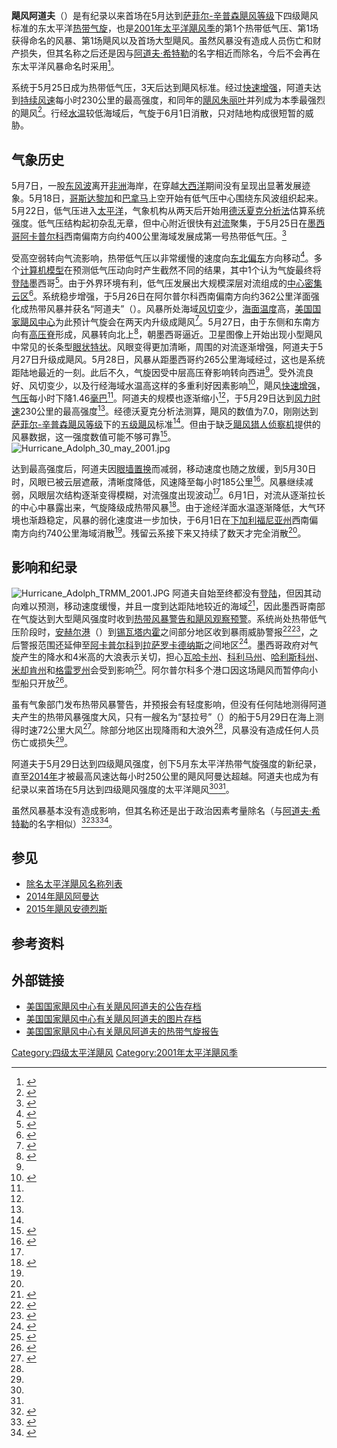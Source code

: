 {{Infobox Hurricane
| Name=飓风阿道夫<br />{{lang|en|Hurricane Adolph}}
| Type=飓风
| Year=2001
| Basin=EPac
| Image location=Adolph May 29 2001.png
| Image name=达到最高强度的飓风阿道夫
| Formed= 2001年5月25日
| Dissipated= 2001年6月1日
| Pressure=940
| 1-min winds=125
| Damages=0
| Inflated=无
| Fatalities=无
| Areas=[[墨西哥|墨西哥]]
| Hurricane season=[[2001年太平洋飓风季|2001年太平洋飓风季]]
}}
'''飓风阿道夫'''（{{lang-en|Hurricane Adolph}}）是有纪录以来首场在5月达到[[萨菲尔-辛普森飓风等级|萨菲尔-辛普森飓风等级]]下四级飓风标准的东太平洋[[热带气旋|热带气旋]]，也是[[2001年太平洋飓风季|2001年太平洋飓风季]]的第1个热带低气压、第1场获得命名的风暴、第1场飓风以及首场大型飓风。虽然风暴没有造成人员伤亡和财产损失，但其名称之后还是因与[[阿道夫·希特勒|阿道夫·希特勒]]的名字相近而除名，今后不会再在东太平洋风暴命名时采用<ref name="Padgett May 1 Report">{{cite web | author = Gary Padgett | year= 2001 | title = Monthly Global Tropical Cyclone Summary for May 01 | accessdate = 2015-08-04 | archivedate = 2013-01-17 | deadurl = no | archiveurl = https://web.archive.org/web/20130117025027/http://typhoon2000.ph/garyp_mgtcs/may01.txt | format = TXT | url = http://www.typhoon2000.ph/garyp_mgtcs/may01.txt}}</ref>。

系统于5月25日成为热带低气压，3天后达到飓风标准。经过[[快速增强|快速增强]]，阿道夫达到[[最大持续风速|持续风速]]每小时230公里的最高强度，和同年的[[2001年飓风朱丽叶|飓风朱丽叶]]并列成为本季最强烈的飓风<ref name="2001 Pacific hurricane season summary">{{cite web | author = Franklin, Avila, Beven, Lawrence, Pasch, and Stewart | year = 2001 | title = 2001 Pacific Hurricane Season Summary | accessdate = 2015-08-05 | archivedate = 2014-08-12 | archiveurl = https://web.archive.org/web/20140812095342/http://www.nhc.noaa.gov/archive/2001/tws/MIATWSEP_nov.html | deadurl = no | url = http://www.nhc.noaa.gov/archive/2001/tws/MIATWSEP_nov.html}}</ref>。行经[[海面温度|水温]]较低海域后，气旋于6月1日消散，只对陆地构成很短暂的威胁。

== 气象历史 ==
{{storm path|Adolph 2001 track.png}}
5月7日，一股[[东风波|东风波]]离开[[非洲|非洲]]海岸，在穿越[[大西洋|大西洋]]期间没有呈现出显著发展迹象。5月18日，[[哥斯达黎加|哥斯达黎加]]和[[巴拿马|巴拿马]]上空开始有低气压中心围绕东风波组织起来。5月22日，低气压进入[[太平洋|太平洋]]，气象机构从两天后开始用[[德沃夏克分析法|德沃夏克分析法]]估算系统强度。低气压结构起初杂乱无章，但中心附近很快有[[对流|对流]]聚集，于5月25日在[[墨西哥|墨西哥]][[阿卡普尔科|阿卡普尔科]]西南偏南方向约400公里海域发展成第一{{lang|en|E}}号热带低气压。<ref name="Adolph TCR">{{cite web | author = Stacy R. Stewart | year = 2001 | title = Hurricane Adolph Tropical Cyclone Report | archiveurl = https://web.archive.org/web/20131005123006/http://www.nhc.noaa.gov/2001adolph.html | accessdate = 2013-10-05 | url = http://www.nhc.noaa.gov/2001adolph.html | archivedate = 2013-10-05 | deadurl = yes}}</ref>

受高空弱转向气流影响，热带低气压以非常缓慢的速度向[[罗盘方位|东北偏东]]方向移动<ref name="Adolph Discussion 4">{{cite web | author = Avila | year = 2001 | title = Hurricane Adolph Discussion #4 | accessdate = 2015-08-05 | archivedate = 2013-10-12 | archiveurl = https://web.archive.org/web/20131012170151/http://www.nhc.noaa.gov/archive/2001/dis/ep012001.discus.004.html | deadurl = no | url = http://www.nhc.noaa.gov/archive/2001/dis/ep012001.discus.004.html}}</ref>。多个[[热带气旋路径预测|计算机模型]]在预测低气压动向时产生截然不同的结果，其中1个认为气旋最终将[[登陆_(气象学)|登陆]]墨西哥<ref name="Adolph Discussion 2">{{cite web | author = Beven | year = 2001 | title = Hurricane Adolph Discussion #2 | archiveurl = https://web.archive.org/web/20131012164111/http://www.nhc.noaa.gov/archive/2001/dis/ep012001.discus.002.html | deadurl = no | accessdate = 2015-08-05 | url = http://www.nhc.noaa.gov/archive/2001/dis/ep012001.discus.002.html | archivedate = 2013-10-12}}</ref>。由于外界环境有利，低气压发展出大规模深层对流组成的[[中心密集云区|中心密集云区]]<ref name="Adolph Discussion 3">{{cite web | author = Lawrence | year = 2001 | title = Hurricane Adolph Discussion #3 | accessdate = 2015-08-05 | deadurl = no | archiveurl = https://web.archive.org/web/20131012202757/http://www.nhc.noaa.gov/archive/2001/dis/ep012001.discus.003.html | url = http://www.nhc.noaa.gov/archive/2001/dis/ep012001.discus.003.html | archivedate = 2013-10-12}}</ref>。系统稳步增强，于5月26日在阿尔普尔科西南偏南方向约362公里洋面强化成热带风暴并获名“阿道夫”（{{lang|en|Adolph}}）。风暴所处海域[[风切变|风切变]]少，[[海面温度|海面温度]]高，[[国家飓风中心|美国国家飓风中心]]为此预计气旋会在两天内升级成飓风<ref name="Adolph Discussion 5">{{cite web | author = Avila | year = 2001 | title = Hurricane Adolph Discussion #5 | archiveurl = https://web.archive.org/web/20131012201421/http://www.nhc.noaa.gov/archive/2001/dis/ep012001.discus.005.html | deadurl = no | accessdate = 2015-08-05 | url = http://www.nhc.noaa.gov/archive/2001/dis/ep012001.discus.005.html | archivedate = 2013-10-12}}</ref>。5月27日，由于东侧和东南方向有[[高压脊|高压脊]]形成，风暴转向北上<ref name="Adolph Discussion 9">{{cite web | author = Pasch | year = 2001 | title = Hurricane Adolph Discussion #9 | accessdate = 2015-08-05 | archiveurl = https://web.archive.org/web/20131012213803/http://www.nhc.noaa.gov/archive/2001/dis/ep012001.discus.009.html | deadurl = no | url = http://www.nhc.noaa.gov/archive/2001/dis/ep012001.discus.009.html | archivedate = 2013-10-12 }}</ref>，朝墨西哥逼近。卫星图像上开始出现小型飓风中常见的长条型[[风眼|眼状特状]]。风眼变得更加清晰，周围的对流逐渐增强，阿道夫于5月27日升级成飓风。5月28日，风暴从距墨西哥约265公里海域经过，这也是系统距陆地最近的一刻。此后不久，气旋因受中层高压脊影响转向西进<ref name="Adolph TCR" />。受外流良好、风切变少，以及行经海域水温高这样的多重利好因素影响<ref name="Adolph Discussion 10">{{cite web | author = Franklin | year = 2001 | title = Hurricane Adolph Discussion #10 | accessdate = 2015-08-05 | archivedate = 2013-10-12 | url = http://www.nhc.noaa.gov/archive/2001/dis/ep012001.discus.010.html | archiveurl = https://web.archive.org/web/20131012200030/http://www.nhc.noaa.gov/archive/2001/dis/ep012001.discus.010.html | deadurl = no}}</ref>，飓风[[快速增强|快速增强]]，[[气压|气压]]每小时下降1.46[[巴|毫巴]]<ref name="Padgett May 1 Report" />。阿道夫的规模也逐渐缩小<ref name="Adolph Discussion 10" />，于5月29日达到[[最大持续风速|风力时速]]230公里的最高强度<ref name="Adolph TCR" />。经德沃夏克分析法测算，飓风的{{lang|en|T}}数值为7.0，刚刚达到[[萨菲尔-辛普森飓风等级|萨菲尔-辛普森飓风等级]]下的[[五级太平洋飓风列表|五级飓风]]标准<ref name="Padgett May 1 Report" />。但由于缺乏[[飓风猎人|飓风猎人]][[侦察机|侦察机]]提供的风暴数据，这一强度数值可能不够可靠<ref name="Adolph Discussion 12">{{cite web | author = Pasch | year = 2001 | title = Hurricane Adolph Discussion #3 | accessdate = 2015-08-05 | url = http://www.nhc.noaa.gov/archive/2001/dis/ep012001.discus.012.html | archivedate = 2013-10-12 | deadurl = no | archiveurl = https://web.archive.org/web/20131012225041/http://www.nhc.noaa.gov/archive/2001/dis/ep012001.discus.012.html}}</ref>。
[[File:Hurricane_Adolph_30_may_2001.jpg|thumb]]

达到最高强度后，阿道夫因[[眼墙置换|眼墙置换]]而减弱，移动速度也随之放缓，到5月30日时，风眼已被云层遮蔽，清晰度降低，风速降至每小时185公里<ref name="Adolph Discussion 17">{{cite web | author = Pasch | year = 2001 | archiveurl = https://web.archive.org/web/20140812095618/http://www.nhc.noaa.gov/archive/2001/dis/ep012001.discus.017.html | deadurl = no | archivedate = 2014-08-12 | title = Hurricane Adolph Discussion #3 | accessdate = 2015-08-05 | url = http://www.nhc.noaa.gov/archive/2001/dis/ep012001.discus.017.html}}</ref>。风暴继续减弱，风眼层次结构逐渐变得模糊，对流强度出现波动<ref name="Padgett May 1 Report" />。6月1日，对流从逐渐拉长的中心中暴露出来，气旋降级成热带风暴<ref name="Adolph Discussion 27">{{cite web | author = Avila | year = 2001 | title = Hurricane Adolph Discussion #27 | accessdate = 2015-08-05 | url = http://www.nhc.noaa.gov/archive/2001/dis/ep012001.discus.027.html | archiveurl = https://web.archive.org/web/20140812095431/http://www.nhc.noaa.gov/archive/2001/dis/ep012001.discus.027.html | deadurl = no | archivedate = 2014-08-12}}</ref>。由于途经洋面水温逐渐降低，大气环境也渐趋稳定，风暴的弱化速度进一步加快，于6月1日在[[下加利福尼亚州|下加利福尼亚州]]西南偏南方向约740公里海域消散<ref name="Adolph TCR" />。残留云系接下来又持续了数天才完全消散<ref name="Adolph TCR" />。

== 影响和纪录 ==
[[File:Hurricane_Adolph_TRMM_2001.JPG|thumb]]
阿道夫自始至终都没有[[登陆_(气象学)|登陆]]，但因其动向难以预测，移动速度缓慢，并且一度到达距陆地较近的海域<ref name="Adolph Discussion 6">{{cite web | author = Franklin | year = 2001 | title = Hurricane Adolph Discussion #6 | accessdate = 2015-08-05 | url = http://www.nhc.noaa.gov/archive/2001/dis/ep012001.discus.006.html | archiveurl = https://web.archive.org/web/20140812095441/http://www.nhc.noaa.gov/archive/2001/dis/ep012001.discus.006.html | deadurl = no | archivedate = 2014-08-12}}</ref>，因此墨西哥南部在气旋达到大型飓风强度时收到[[热带气旋警告|热带风暴警告和飓风观察预警]]。系统尚处热带低气压阶段时，[[安赫尔港|安赫尔港]]（{{lang|en|Puerto ángel}}）到[[锡瓦塔内霍|锡瓦塔内霍]]之间部分地区收到暴雨威胁警报<ref name="CBC">{{cite news | author = Canadian Broadcasting Corporation | title = Hurricane Adolph Heading For Mexico | work = CBC News | date = 2001-05-29 | accessdate = 2015-08-05 | deadurl = yes | url = http://www.cbc.ca/news/world/hurricane-adolph-heading-for-mexico-1.265229 | archiveurl = https://web.archive.org/web/20121113163642/http://www.cbc.ca/news/world/story/2001/05/29/adolph010529.html | archivedate = 2012-11-13}}</ref><ref name="Adolph Discussion 1">{{cite web | author = Avila | year = 2001 | title = Hurricane Adolph Discussion #1 | archiveurl = https://web.archive.org/web/20140812095310/http://www.nhc.noaa.gov/archive/2001/dis/ep012001.discus.001.html | deadurl = no | accessdate = 2015-08-05 | url = http://www.nhc.noaa.gov/archive/2001/dis/ep012001.discus.001.html | archivedate = 2014-08-12}}</ref>，之后警报范围还延伸至[[阿卡普尔科|阿卡普尔科]]到[[拉萨罗卡德纳斯|拉萨罗卡德纳斯]]之间地区<ref name="Adolph Public Advisory 10">{{cite web | author = Franklin | year = 2001 | title = Hurricane Adolph Public Advisory #10 | archiveurl = https://web.archive.org/web/20140812095603/http://www.nhc.noaa.gov/archive/2001/pub/ep012001.public.010.html | deadurl = no | accessdate = 2015-08-05 | url = http://www.nhc.noaa.gov/archive/2001/pub/ep012001.public.010.html | archivedate = 2014-08-12}}</ref>。墨西哥政府对气旋产生的降水和4米高的大浪表示关切，担心[[瓦哈卡州|瓦哈卡州]]、[[科利马州|科利马州]]、[[哈利斯科州|哈利斯科州]]、[[米却肯州|米却肯州]]和[[格雷罗州|格雷罗州]]会受到影响<ref name="INICIO">{{cite web |author=INICIO |year=2001 |title=Hurricane Adolph Threatens Mexico's Pacific Coast |accessdate=2007-02-11 |archiveurl=https://www.webcitation.org/5yJvpKn0G?url=http://fox.presidencia.gob.mx/buscador/?contenido=1152 |deadurl=yes |url=http://fox.presidencia.gob.mx/buscador/?contenido=1152&pagina=752&palabras=indendencia+de+mexico |archivedate=2011-04-30 }}</ref>。阿尔普尔科多个港口因这场飓风而暂停向小型船只开放<ref name="The Gleaner">{{cite news | author = Associated Press | year = 2001 | title = The Gleaner of May 29, 2001}}</ref>。

虽有气象部门发布热带风暴警告，并预报会有轻度影响，但没有任何陆地测得阿道夫产生的热带风暴强度大风，只有一艘名为“瑟拉号”（{{lang|en|Seurat}}）的船于5月29日在海上测得时速72公里大风<ref name="Mariners Weather Log">{{cite web | author1 = Jack Beven | author2 = Daniel P. Brown | author3 = Eric J. Holweg | year = 2001 | title = Mariners Weather Log of 2001 | accessdate = 2015-08-05 | url = http://www.vos.noaa.gov/MWL/dec2001.pdf | format = PDF | archiveurl = https://web.archive.org/web/20130215065402/http://www.vos.noaa.gov/MWL/dec2001.pdf | archivedate = 2013-02-15 | deadurl = no}}</ref>。除部分地区出现降雨和大浪外<ref name="Padgett May 1 Report" />，风暴没有造成任何人员伤亡或损失<ref name="Adolph TCR" />。

阿道夫于5月29日达到四级飓风强度，创下5月东太平洋热带气旋强度的新纪录，直至[[2014年太平洋飓风季|2014年]]才被最高风速达每小时250公里的飓风阿曼达超越。阿道夫也成为有纪录以来首场在5月达到四级飓风强度的太平洋飓风<ref name="Padgett May 1 Report" /><ref name="Adolph TCR" />。

虽然风暴基本没有造成影响，但其名称还是出于政治因素考量除名（与[[阿道夫·希特勒|阿道夫·希特勒]]的名字相似）<ref>{{cite news | title = Storm brewing over hurricane named Israel | archiveurl = https://web.archive.org/web/20140611025545/http://www.highbeam.com/doc/1P1-44813885.html | via = Highbeam Research | url = http://www.highbeam.com/doc/1P1-44813885.html | newspaper = The Jerusalem Post | accessdate = 2015-08-03 | date = 2001-05-21 | author = Wohlhelernter, Elli | archivedate = 2014-06-11 | deadurl = yes }}{{subscription required}}</ref><ref>{{cite news | title = Storm blows over as 'Hurricane Israel' is retired | date = 2001-06-06 | archiveurl = https://web.archive.org/web/20140611025547/http://www.highbeam.com/doc/1P1-45044545.html | newspaper = The Jerusalem Post | url = http://www.highbeam.com/doc/1P1-45044545.html | accessdate = 2015-08-03 | archivedate = 2014-06-11 | deadurl = yes }}{{subscription required | via = Highbeam Research}}</ref><ref name="aoml">{{cite book | accessdate = 2015-08-01 | author = Landsea, Christopher W | author2 = Dorst, Neal | publisher = United States National Oceanic and Atmospheric Administration | author5 = Hurricane Research Division | date = 2014-06-20 | chapter = Subject: B3) What storm names have been retired? | title = Tropical Cyclone Frequently Asked Questions: | url = http://www.aoml.noaa.gov/hrd/tcfaq/B3.html | archivedate = 2015-07-01 | archiveurl = https://web.archive.org/web/20150701194456/http://www.aoml.noaa.gov/hrd/tcfaq/B3.html | deadurl = no}}</ref>。

== 参见 ==
{{Portal|热带气旋}}
* [[除名太平洋飓风名称列表|除名太平洋飓风名称列表]]
* [[2014年太平洋颶風季|2014年飓风阿曼达]]
* [[2015年太平洋颶風季|2015年飓风安德烈斯]]

== 参考资料 ==
{{Reflist|colwidth=30em}}

== 外部链接 ==
{{Commons category|Hurricane Adolph (2001)}}
* [http://www.nhc.noaa.gov/archive/2001/ADOLPH.html 美国国家飓风中心有关飓风阿道夫的公告存档] {{Wayback|url=http://www.nhc.noaa.gov/archive/2001/ADOLPH.html |date=20210428100756 }}
* [http://www.nhc.noaa.gov/archive/2001/ADOLPH_graphics.html 美国国家飓风中心有关飓风阿道夫的图片存档] {{Wayback|url=http://www.nhc.noaa.gov/archive/2001/ADOLPH_graphics.html |date=20210324125813 }}
* [https://web.archive.org/web/20131005123006/http://www.nhc.noaa.gov/2001adolph.html 美国国家飓风中心有关飓风阿道夫的热带气旋报告]
{{除名太平洋颶風}}
{{DEFAULTSORT:Adolph (2001)}}
[[Category:四级太平洋飓风|Category:四级太平洋飓风]]
[[Category:2001年太平洋飓风季|Category:2001年太平洋飓风季]]
{{Good article}}